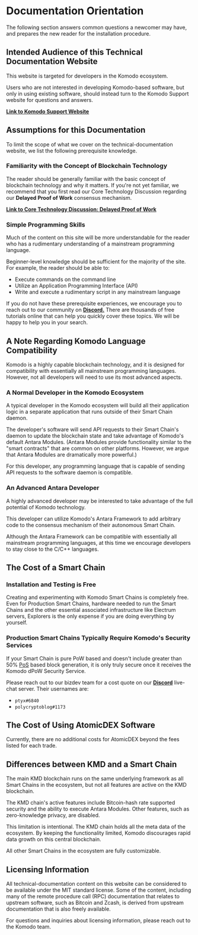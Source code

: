 
# Documentation Orientation

The following section answers common questions a newcomer may have, and prepares the new reader for the installation procedure.

## Intended Audience of this Technical Documentation Website

This website is targeted for developers in the Komodo ecosystem.

Users who are not interested in developing Komodo-based software, but only in using existing software, should instead turn to the Komodo Support website for questions and answers.

[<b>Link to Komodo Support Website</b>](https://support.komodoplatform.com)

## Assumptions for this Documentation

To limit the scope of what we cover on the technical-documentation website, we list the following prerequisite knowledge.

### Familiarity with the Concept of Blockchain Technology

The reader should be generally familiar with the basic concept of blockchain technology and why it matters. If you're not yet familiar, we recommend that you first read our Core Technology Discussion regarding our <b>Delayed Proof of Work</b> consensus mechanism.

[<b>Link to Core Technology Discussion: Delayed Proof of Work</b>](/start-here/core-technology-discussions/delayed-proof-of-work)

### Simple Programming Skills

Much of the content on this site will be more understandable for the reader who has a rudimentary understanding of a mainstream programming language.

Beginner-level knowledge should be sufficient for the majority of the site. For example, the reader should be able to:

- Execute commands on the command line
- Utilize an Application Programming Interface (API)
- Write and execute a rudimentary script in any mainstream language

If you do not have these prerequisite experiences, we encourage you to reach out to our community on [<b>Discord.</b>](https://komodoplatform.com/discord) There are thousands of free tutorials online that can help you quickly cover these topics. We will be happy to help you in your search.

## A Note Regarding Komodo Language Compatibility

Komodo is a highly capable blockchain technology, and it is designed for compatibility with essentially all mainstream programming languages. However, not all developers will need to use its most advanced aspects.

### A Normal Developer in the Komodo Ecosystem

A typical developer in the Komodo ecosystem will build all their application logic in a separate application that runs outside of their Smart Chain daemon.

The developer's software will send API requests to their Smart Chain's daemon to update the blockchain state and take advantage of Komodo's default Antara Modules. (Antara Modules provide functionality similar to the "smart contracts" that are common on other platforms. However, we argue that Antara Modules are dramatically more powerful.)

For this developer, any programming language that is capable of sending API requests to the software daemon is compatible.

### An Advanced Antara Developer

A highly advanced developer may be interested to take advantage of the full potential of Komodo technology.

This developer can utilize Komodo's Antara Framework to add arbitrary code to the consensus mechanism of their autonomous Smart Chain.

Although the Antara Framework can be compatible with essentially all mainstream programming languages, at this time we encourage developers to stay close to the C/C++ languages.

## The Cost of a Smart Chain

### Installation and Testing is Free

Creating and experimenting with Komodo Smart Chains is completely free. Even for Production Smart Chains, hardware needed to run the Smart Chains and the other essential associated infrastructure like Electrum servers, Explorers is the only expense if you are doing everything by yourself.

### Production Smart Chains Typically Require Komodo's Security Services

If your Smart Chain is pure PoW based and doesn't include greater than 50% [PoS](/antara/setup/antara-customizations#ac-staked) based block generation, it is only truly secure once it receives the Komodo dPoW Security Service.

Please reach out to our bizdev team for a cost quote on our [<b>Discord</b>](https://komodoplatform.com/discord) live-chat server. Their usernames are:

- `ptyx#6840`
- `polycryptoblog#1173`

## The Cost of Using AtomicDEX Software

Currently, there are no additional costs for AtomicDEX beyond the fees listed for each trade.

## Differences between KMD and a Smart Chain

The main KMD blockchain runs on the same underlying framework as all Smart Chains in the ecosystem, but not all features are active on the KMD blockchain.

The KMD chain's active features include Bitcoin-hash rate supported security and the ability to execute Antara Modules. Other features, such as zero-knowledge privacy, are disabled.

This limitation is intentional. The KMD chain holds all the meta data of the ecosystem. By keeping the functionality limited, Komodo discourages rapid data growth on this central blockchain.

All other Smart Chains in the ecosystem are fully customizable.

## Licensing Information

All technical-documentation content on this website can be considered to be available under the MIT standard license. Some of the content, including many of the remote procedure call (RPC) documentation that relates to upstream software, such as Bitcoin and Zcash, is derived from upstream documentation that is also freely available.

For questions and inquiries about licensing information, please reach out to the Komodo team.
